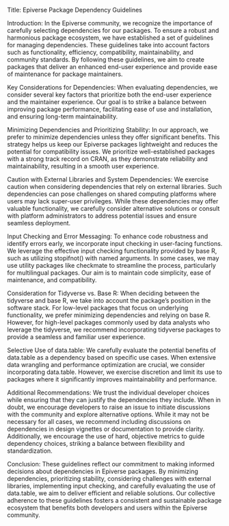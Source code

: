 Title: Epiverse Package Dependency Guidelines

Introduction:
In the Epiverse community, we recognize the importance of carefully selecting dependencies for our packages. To ensure a robust and harmonious package ecosystem, we have established a set of guidelines for managing dependencies. These guidelines take into account factors such as functionality, efficiency, compatibility, maintainability, and community standards. By following these guidelines, we aim to create packages that deliver an enhanced end-user experience and provide ease of maintenance for package maintainers.

Key Considerations for Dependencies:
When evaluating dependencies, we consider several key factors that prioritize both the end-user experience and the maintainer experience. Our goal is to strike a balance between improving package performance, facilitating ease of use and installation, and ensuring long-term maintainability.

Minimizing Dependencies and Prioritizing Stability:
In our approach, we prefer to minimize dependencies unless they offer significant benefits. This strategy helps us keep our Epiverse packages lightweight and reduces the potential for compatibility issues. We prioritize well-established packages with a strong track record on CRAN, as they demonstrate reliability and maintainability, resulting in a smooth user experience.

Caution with External Libraries and System Dependencies:
We exercise caution when considering dependencies that rely on external libraries. Such dependencies can pose challenges on shared computing platforms where users may lack super-user privileges. While these dependencies may offer valuable functionality, we carefully consider alternative solutions or consult with platform administrators to address potential issues and ensure seamless deployment.

Input Checking and Error Messaging:
To enhance code robustness and identify errors early, we incorporate input checking in user-facing functions. We leverage the effective input checking functionality provided by base R, such as utilizing stopifnot() with named arguments. In some cases, we may use utility packages like checkmate to streamline the process, particularly for multilingual packages. Our aim is to maintain code simplicity, ease of maintenance, and compatibility.

Consideration for Tidyverse vs. Base R:
When deciding between the tidyverse and base R, we take into account the package's position in the software stack. For low-level packages that focus on underlying functionality, we prefer minimizing dependencies and relying on base R. However, for high-level packages commonly used by data analysts who leverage the tidyverse, we recommend incorporating tidyverse packages to provide a seamless and familiar user experience.

Selective Use of data.table:
We carefully evaluate the potential benefits of data.table as a dependency based on specific use cases. When extensive data wrangling and performance optimization are crucial, we consider incorporating data.table. However, we exercise discretion and limit its use to packages where it significantly improves maintainability and performance.

Additional Recommendations:
We trust the individual developer choices while ensuring that they can justify the dependencies they include. When in doubt, we encourage developers to raise an issue to initiate discussions with the community and explore alternative options. While it may not be necessary for all cases, we recommend including discussions on dependencies in design vignettes or documentation to provide clarity. Additionally, we encourage the use of hard, objective metrics to guide dependency choices, striking a balance between flexibility and standardization.

Conclusion:
These guidelines reflect our commitment to making informed decisions about dependencies in Epiverse packages. By minimizing dependencies, prioritizing stability, considering challenges with external libraries, implementing input checking, and carefully evaluating the use of data.table, we aim to deliver efficient and reliable solutions. Our collective adherence to these guidelines fosters a consistent and sustainable package ecosystem that benefits both developers and users within the Epiverse community.
